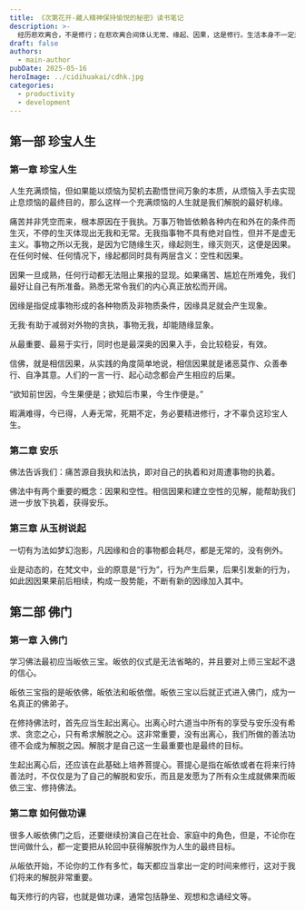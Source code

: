 ```yaml
---
title: 《次第花开-藏人精神保持愉悦的秘密》读书笔记
description: >-
  经历悲欢离合，不是修行；在悲欢离合间体认无常、缘起、因果，这是修行。生活本身不一定是修行，如果能把生命经验，顺境、逆境，苦、乐，用于巩固你的出离心、菩提心、空性的见解，这才是修行。
draft: false
authors:
  - main-author
pubDate: 2025-05-16
heroImage: ../cidihuakai/cdhk.jpg
categories:
  - productivity
  - development
---
```


## 第一部 珍宝人生
### 第一章 珍宝人生
人生充满烦恼，但如果能以烦恼为契机去勘悟世间万象的本质，从烦恼入手去实现止息烦恼的最终目的，那么这样一个充满烦恼的人生就是我们解脱的最好机缘。

痛苦并非凭空而来，根本原因在于我执。万事万物皆依赖各种内在和外在的条件而生灭，不停的生灭体现出无我和无常。无我指事物不具有绝对自性，但并不是虚无主义。事物之所以无我，是因为它随缘生灭，缘起则生，缘灭则灭，这便是因果。在任何时候、任何情况下，缘起都同时具有两层含义：空性和因果。

因果一旦成熟，任何行动都无法阻止果报的显现。如果痛苦、尴尬在所难免，我们最好让自己有所准备。熟悉无常令我们的内心真正放松而开阔。

因缘是指促成事物形成的各种物质及非物质条件，因缘具足就会产生现象。

无我·有助于减弱对外物的贪执，事物无我，却能随缘显象。

从最重要、最易于实行，同时也是最深奥的因果入手，会比较稳妥，有效。

信佛，就是相信因果，从实践的角度简单地说，相信因果就是诸恶莫作、众善奉行、自净其意。人们的一言一行、起心动念都会产生相应的后果。

“欲知前世因，今生果便是；欲知后市果，今生作便是。”

暇满难得，今已得，人寿无常，死期不定，务必要精进修行，才不辜负这珍宝人生。

### 第二章 安乐
佛法告诉我们：痛苦源自我执和法执，即对自己的执着和对周遭事物的执着。

佛法中有两个重要的概念：因果和空性。相信因果和建立空性的见解，能帮助我们进一步放下执着，获得安乐。

### 第三章 从玉树说起
一切有为法如梦幻泡影，凡因缘和合的事物都会耗尽，都是无常的，没有例外。

业是动态的，在梵文中，业的原意是“行为”，行为产生后果，后果引发新的行为，如此因因果果前后相续，构成一股势能，不断有新的因缘加入其中。

## 第二部 佛门
### 第一章 入佛门
学习佛法最初应当皈依三宝。皈依的仪式是无法省略的，并且要对上师三宝起不退的信心。

皈依三宝指的是皈依佛，皈依法和皈依僧。皈依三宝以后就正式进入佛门，成为一名真正的佛弟子。

在修持佛法时，首先应当生起出离心。出离心时六道当中所有的享受与安乐没有希求、贪恋之心，只有希求解脱之心。这非常重要，没有出离心，我们所做的善法功德不会成为解脱之因。解脱才是自己这一生最重要也是最终的目标。

生起出离心后，还应该在此基础上培养菩提心。菩提心是指在皈依或者在将来行持善法时，不仅仅是为了自己的解脱和安乐，而且是发愿为了所有众生成就佛果而皈依三宝、修持佛法。

### 第二章 如何做功课
很多人皈依佛门之后，还要继续扮演自己在社会、家庭中的角色，但是，不论你在世间做什么，都一定要把从轮回中获得解脱作为人生的最终目标。

从皈依开始，不论你的工作有多忙，每天都应当拿出一定的时间来修行，这对于我们将来的解脱非常重要。

每天修行的内容，也就是做功课，通常包括静坐、观想和念诵经文等。

